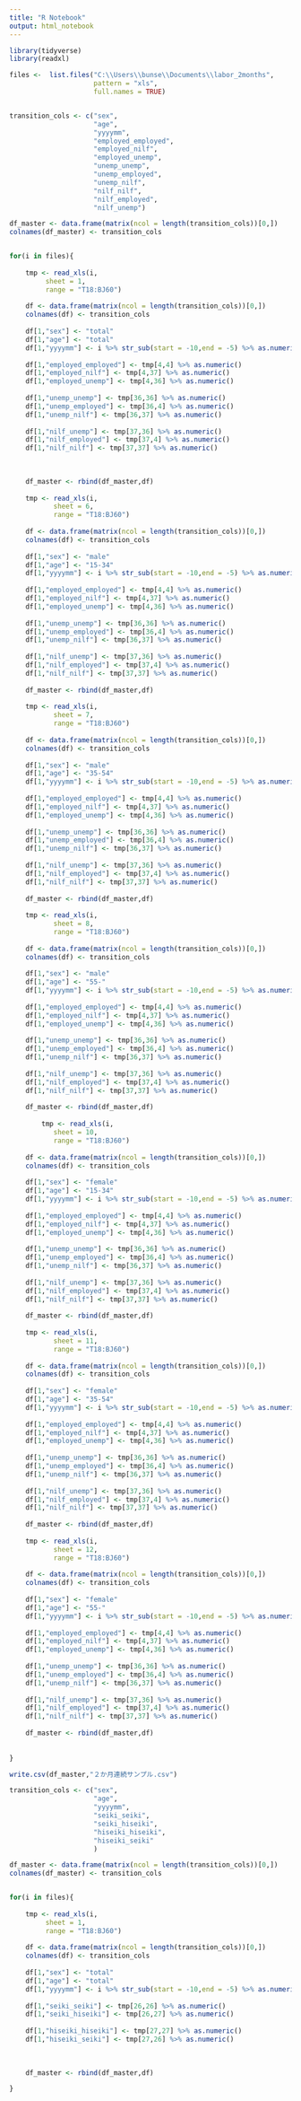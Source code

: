 ---
title: "R Notebook"
output: html_notebook
---

```{r}
library(tidyverse)
library(readxl)

files <-  list.files("C:\\Users\\bunse\\Documents\\labor_2months",
                     pattern = "xls",
                     full.names = TRUE)



```


```{r}

transition_cols <- c("sex",
                     "age",
                     "yyyymm",
                     "employed_employed",
                     "employed_nilf",
                     "employed_unemp",
                     "unemp_unemp",
                     "unemp_employed",
                     "unemp_nilf",
                     "nilf_nilf",
                     "nilf_employed",
                     "nilf_unemp")

df_master <- data.frame(matrix(ncol = length(transition_cols))[0,])
colnames(df_master) <- transition_cols


for(i in files){
  
    tmp <- read_xls(i,
         sheet = 1,
         range = "T18:BJ60")
    
    df <- data.frame(matrix(ncol = length(transition_cols))[0,])
    colnames(df) <- transition_cols
    
    df[1,"sex"] <- "total"
    df[1,"age"] <- "total"
    df[1,"yyyymm"] <- i %>% str_sub(start = -10,end = -5) %>% as.numeric()
    
    df[1,"employed_employed"] <- tmp[4,4] %>% as.numeric()
    df[1,"employed_nilf"] <- tmp[4,37] %>% as.numeric()
    df[1,"employed_unemp"] <- tmp[4,36] %>% as.numeric()
    
    df[1,"unemp_unemp"] <- tmp[36,36] %>% as.numeric()
    df[1,"unemp_employed"] <- tmp[36,4] %>% as.numeric()
    df[1,"unemp_nilf"] <- tmp[36,37] %>% as.numeric()
    
    df[1,"nilf_unemp"] <- tmp[37,36] %>% as.numeric()
    df[1,"nilf_employed"] <- tmp[37,4] %>% as.numeric()
    df[1,"nilf_nilf"] <- tmp[37,37] %>% as.numeric()
    
    
    
    df_master <- rbind(df_master,df)
    
    tmp <- read_xls(i,
           sheet = 6,
           range = "T18:BJ60")
    
    df <- data.frame(matrix(ncol = length(transition_cols))[0,])
    colnames(df) <- transition_cols
    
    df[1,"sex"] <- "male"
    df[1,"age"] <- "15-34"
    df[1,"yyyymm"] <- i %>% str_sub(start = -10,end = -5) %>% as.numeric()
    
    df[1,"employed_employed"] <- tmp[4,4] %>% as.numeric()
    df[1,"employed_nilf"] <- tmp[4,37] %>% as.numeric()
    df[1,"employed_unemp"] <- tmp[4,36] %>% as.numeric()
    
    df[1,"unemp_unemp"] <- tmp[36,36] %>% as.numeric()
    df[1,"unemp_employed"] <- tmp[36,4] %>% as.numeric()
    df[1,"unemp_nilf"] <- tmp[36,37] %>% as.numeric()
    
    df[1,"nilf_unemp"] <- tmp[37,36] %>% as.numeric()
    df[1,"nilf_employed"] <- tmp[37,4] %>% as.numeric()
    df[1,"nilf_nilf"] <- tmp[37,37] %>% as.numeric()
    
    df_master <- rbind(df_master,df)
    
    tmp <- read_xls(i,
           sheet = 7,
           range = "T18:BJ60")
    
    df <- data.frame(matrix(ncol = length(transition_cols))[0,])
    colnames(df) <- transition_cols
    
    df[1,"sex"] <- "male"
    df[1,"age"] <- "35-54"
    df[1,"yyyymm"] <- i %>% str_sub(start = -10,end = -5) %>% as.numeric()
    
    df[1,"employed_employed"] <- tmp[4,4] %>% as.numeric()
    df[1,"employed_nilf"] <- tmp[4,37] %>% as.numeric()
    df[1,"employed_unemp"] <- tmp[4,36] %>% as.numeric()
    
    df[1,"unemp_unemp"] <- tmp[36,36] %>% as.numeric()
    df[1,"unemp_employed"] <- tmp[36,4] %>% as.numeric()
    df[1,"unemp_nilf"] <- tmp[36,37] %>% as.numeric()
    
    df[1,"nilf_unemp"] <- tmp[37,36] %>% as.numeric()
    df[1,"nilf_employed"] <- tmp[37,4] %>% as.numeric()
    df[1,"nilf_nilf"] <- tmp[37,37] %>% as.numeric()
    
    df_master <- rbind(df_master,df)
    
    tmp <- read_xls(i,
           sheet = 8,
           range = "T18:BJ60")
    
    df <- data.frame(matrix(ncol = length(transition_cols))[0,])
    colnames(df) <- transition_cols
    
    df[1,"sex"] <- "male"
    df[1,"age"] <- "55-"
    df[1,"yyyymm"] <- i %>% str_sub(start = -10,end = -5) %>% as.numeric()
    
    df[1,"employed_employed"] <- tmp[4,4] %>% as.numeric()
    df[1,"employed_nilf"] <- tmp[4,37] %>% as.numeric()
    df[1,"employed_unemp"] <- tmp[4,36] %>% as.numeric()
    
    df[1,"unemp_unemp"] <- tmp[36,36] %>% as.numeric()
    df[1,"unemp_employed"] <- tmp[36,4] %>% as.numeric()
    df[1,"unemp_nilf"] <- tmp[36,37] %>% as.numeric()
    
    df[1,"nilf_unemp"] <- tmp[37,36] %>% as.numeric()
    df[1,"nilf_employed"] <- tmp[37,4] %>% as.numeric()
    df[1,"nilf_nilf"] <- tmp[37,37] %>% as.numeric()
    
    df_master <- rbind(df_master,df)
    
        tmp <- read_xls(i,
           sheet = 10,
           range = "T18:BJ60")
    
    df <- data.frame(matrix(ncol = length(transition_cols))[0,])
    colnames(df) <- transition_cols
    
    df[1,"sex"] <- "female"
    df[1,"age"] <- "15-34"
    df[1,"yyyymm"] <- i %>% str_sub(start = -10,end = -5) %>% as.numeric()
    
    df[1,"employed_employed"] <- tmp[4,4] %>% as.numeric()
    df[1,"employed_nilf"] <- tmp[4,37] %>% as.numeric()
    df[1,"employed_unemp"] <- tmp[4,36] %>% as.numeric()
    
    df[1,"unemp_unemp"] <- tmp[36,36] %>% as.numeric()
    df[1,"unemp_employed"] <- tmp[36,4] %>% as.numeric()
    df[1,"unemp_nilf"] <- tmp[36,37] %>% as.numeric()
    
    df[1,"nilf_unemp"] <- tmp[37,36] %>% as.numeric()
    df[1,"nilf_employed"] <- tmp[37,4] %>% as.numeric()
    df[1,"nilf_nilf"] <- tmp[37,37] %>% as.numeric()
    
    df_master <- rbind(df_master,df)
    
    tmp <- read_xls(i,
           sheet = 11,
           range = "T18:BJ60")
    
    df <- data.frame(matrix(ncol = length(transition_cols))[0,])
    colnames(df) <- transition_cols
    
    df[1,"sex"] <- "female"
    df[1,"age"] <- "35-54"
    df[1,"yyyymm"] <- i %>% str_sub(start = -10,end = -5) %>% as.numeric()
    
    df[1,"employed_employed"] <- tmp[4,4] %>% as.numeric()
    df[1,"employed_nilf"] <- tmp[4,37] %>% as.numeric()
    df[1,"employed_unemp"] <- tmp[4,36] %>% as.numeric()
    
    df[1,"unemp_unemp"] <- tmp[36,36] %>% as.numeric()
    df[1,"unemp_employed"] <- tmp[36,4] %>% as.numeric()
    df[1,"unemp_nilf"] <- tmp[36,37] %>% as.numeric()
    
    df[1,"nilf_unemp"] <- tmp[37,36] %>% as.numeric()
    df[1,"nilf_employed"] <- tmp[37,4] %>% as.numeric()
    df[1,"nilf_nilf"] <- tmp[37,37] %>% as.numeric()
    
    df_master <- rbind(df_master,df)
    
    tmp <- read_xls(i,
           sheet = 12,
           range = "T18:BJ60")
    
    df <- data.frame(matrix(ncol = length(transition_cols))[0,])
    colnames(df) <- transition_cols
    
    df[1,"sex"] <- "female"
    df[1,"age"] <- "55-"
    df[1,"yyyymm"] <- i %>% str_sub(start = -10,end = -5) %>% as.numeric()
    
    df[1,"employed_employed"] <- tmp[4,4] %>% as.numeric()
    df[1,"employed_nilf"] <- tmp[4,37] %>% as.numeric()
    df[1,"employed_unemp"] <- tmp[4,36] %>% as.numeric()
    
    df[1,"unemp_unemp"] <- tmp[36,36] %>% as.numeric()
    df[1,"unemp_employed"] <- tmp[36,4] %>% as.numeric()
    df[1,"unemp_nilf"] <- tmp[36,37] %>% as.numeric()
    
    df[1,"nilf_unemp"] <- tmp[37,36] %>% as.numeric()
    df[1,"nilf_employed"] <- tmp[37,4] %>% as.numeric()
    df[1,"nilf_nilf"] <- tmp[37,37] %>% as.numeric()
    
    df_master <- rbind(df_master,df)
    
    
}
```

```{r}
write.csv(df_master,"２か月連続サンプル.csv")
```

```{r}
transition_cols <- c("sex",
                     "age",
                     "yyyymm",
                     "seiki_seiki",
                     "seiki_hiseiki",
                     "hiseiki_hiseiki",
                     "hiseiki_seiki"
                     )

df_master <- data.frame(matrix(ncol = length(transition_cols))[0,])
colnames(df_master) <- transition_cols


for(i in files){
  
    tmp <- read_xls(i,
         sheet = 1,
         range = "T18:BJ60")
    
    df <- data.frame(matrix(ncol = length(transition_cols))[0,])
    colnames(df) <- transition_cols
    
    df[1,"sex"] <- "total"
    df[1,"age"] <- "total"
    df[1,"yyyymm"] <- i %>% str_sub(start = -10,end = -5) %>% as.numeric()
    
    df[1,"seiki_seiki"] <- tmp[26,26] %>% as.numeric()
    df[1,"seiki_hiseiki"] <- tmp[26,27] %>% as.numeric()
    
    df[1,"hiseiki_hiseiki"] <- tmp[27,27] %>% as.numeric()
    df[1,"hiseiki_seiki"] <- tmp[27,26] %>% as.numeric()
    
    
    
    df_master <- rbind(df_master,df)

}
```

